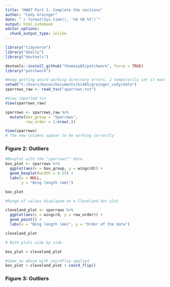 ```yaml
---
title: "HW07 Part 1: Complete the sections"
author: "Cody Grainger"
date: "`r format(Sys.time(), '%d %B %Y')`"
output: html_notebook
editor_options: 
  chunk_output_type: inline
---
```

```r
library("tidyverse")
library("GGally")
library("devtools")
```

```r
devtools::install_github("thomasp85/patchwork", force = TRUE)
library("patchwork")
```
```r
#Keep getting weird working directory errors, I temporarily set it manually here just to get the raw data into a "sparrows"
setwd("C:/Users/bacon/Documents/bi485/grainger_cody/data")
sparrows_raw <- read_tsv("sparrows.txt")
```

```r
#View imported tsv
View(sparrows_raw)
```

```r
sparrows <- sparrows_raw %>%
  mutate(box_group = "Sparrows",
         row_order = 1:nrow(.))

View(sparrows)
# The new columns appear to be working correctly
```
### Figure 2: Outliers

```r
#Boxplot with the "sparrows"" data
box_plot <- sparrows %>%
  ggplot(aes(x = box_group, y = wingcrd)) + 
  geom_boxplot(width = 0.25) +
  labs(x = NULL,
       y = "Wing length (mm)")

box_plot
```

```r
#Range of values displayed on a Cleveland dot plot

cleveland_plot <- sparrows %>%
  ggplot(aes(x = wingcrd, y = row_order)) + 
  geom_point() + 
  labs(x = "Wing length (mm)", y = "Order of the data")

cleveland_plot
```

```r
# Both plots side by side

box_plot + cleveland_plot
```

```r

#Same as above with coordflip applied
box_plot + cleveland_plot + coord_flip()
```
### Figure 3: Outliers































